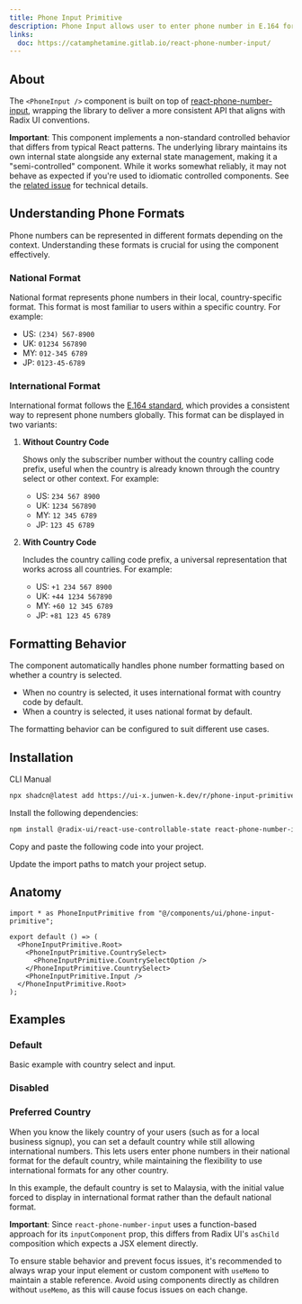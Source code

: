 ```yaml
---
title: Phone Input Primitive
description: Phone Input allows user to enter phone number in E.164 format.
links:
  doc: https://catamphetamine.gitlab.io/react-phone-number-input/
---
```


<ComponentPreview name="phone-input-primitive-demo" />

## About

The `<PhoneInput />` component is built on top of [react-phone-number-input](https://catamphetamine.gitlab.io/react-phone-number-input/), wrapping the library to deliver a more consistent API that aligns with Radix UI conventions.

<Callout className="mt-4 bg-amber-50 border-amber-200 dark:bg-amber-950/50 dark:border-amber-950 [&_[data-slot=alert-description]]:text-foreground">

**Important**: This component implements a non-standard controlled behavior that differs from typical React patterns. The underlying library maintains its own internal state alongside any external state management, making it a "semi-controlled" component. While it works somewhat reliably, it may not behave as expected if you're used to idiomatic controlled components. See the [related issue](https://gitlab.com/catamphetamine/react-phone-number-input/-/issues/249) for technical details.

</Callout>

## Understanding Phone Formats

Phone numbers can be represented in different formats depending on the context. Understanding these formats is crucial for using the component effectively.

### National Format

National format represents phone numbers in their local, country-specific format. This format is most familiar to users within a specific country. For example:

- US: `(234) 567-8900`
- UK: `01234 567890`
- MY: `012-345 6789`
- JP: `0123-45-6789`

### International Format

International format follows the [E.164 standard](https://en.wikipedia.org/wiki/E.164), which provides a consistent way to represent phone numbers globally. This format can be displayed in two variants:

1. **Without Country Code**

   Shows only the subscriber number without the country calling code prefix, useful when the country is already known through the country select or other context. For example:

   - US: `234 567 8900`
   - UK: `1234 567890`
   - MY: `12 345 6789`
   - JP: `123 45 6789`

2. **With Country Code**

   Includes the country calling code prefix, a universal representation that works across all countries. For example:

   - US: `+1 234 567 8900`
   - UK: `+44 1234 567890`
   - MY: `+60 12 345 6789`
   - JP: `+81 123 45 6789`

## Formatting Behavior

The component automatically handles phone number formatting based on whether a country is selected.

- When no country is selected, it uses international format with country code by default.
- When a country is selected, it uses national format by default.

The formatting behavior can be configured to suit different use cases.

## Installation

<Tabs defaultValue="cli">

<TabsList>
  <TabsTrigger value="cli">CLI</TabsTrigger>
  <TabsTrigger value="manual">Manual</TabsTrigger>
</TabsList>
<TabsContent value="cli">

```bash
npx shadcn@latest add https://ui-x.junwen-k.dev/r/phone-input-primitive.json
```

</TabsContent>

<TabsContent value="manual">

<Steps>

<Step>Install the following dependencies:</Step>

```bash
npm install @radix-ui/react-use-controllable-state react-phone-number-input
```

<Step>Copy and paste the following code into your project.</Step>

<ComponentSource name="phone-input-primitive" />

<Step>Update the import paths to match your project setup.</Step>

</Steps>

</TabsContent>

</Tabs>

## Anatomy

```tsx
import * as PhoneInputPrimitive from "@/components/ui/phone-input-primitive";

export default () => (
  <PhoneInputPrimitive.Root>
    <PhoneInputPrimitive.CountrySelect>
      <PhoneInputPrimitive.CountrySelectOption />
    </PhoneInputPrimitive.CountrySelect>
    <PhoneInputPrimitive.Input />
  </PhoneInputPrimitive.Root>
);
```

## Examples

### Default

Basic example with country select and input.

<ComponentPreview name="phone-input-primitive-demo" />

### Disabled

<ComponentPreview name="phone-input-primitive-disabled" />

### Preferred Country

When you know the likely country of your users (such as for a local business signup), you can set a default country while still allowing international numbers. This lets users enter phone numbers in their national format for the default country, while maintaining the flexibility to use international formats for any other country.

In this example, the default country is set to Malaysia, with the initial value forced to display in international format rather than the default national format.

<ComponentPreview name="phone-input-primitive-preferred-country" />

<Callout className="mt-4 border-amber-200 bg-amber-50 dark:border-amber-950 dark:bg-amber-950/50 [&_[data-slot=alert-description]]:text-foreground">

**Important**: Since `react-phone-number-input` uses a function-based approach for its `inputComponent` prop, this differs from Radix UI's `asChild` composition which expects a JSX element directly.

To ensure stable behavior and prevent focus issues, it's recommended to always wrap your input element or custom component with `useMemo` to maintain a stable reference. Avoid using components directly as children without `useMemo`, as this will cause focus issues on each change.

</Callout>
